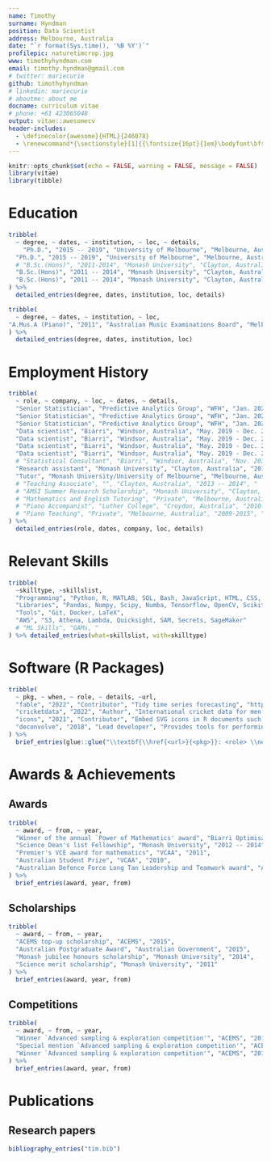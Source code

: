 ```yaml
---
name: Timothy
surname: Hyndman
position: Data Scientist
address: Melbourne, Australia
date: "`r format(Sys.time(), '%B %Y')`"
profilepic: naturetimcrop.jpg
www: timothyhyndman.com
email: timothy.hyndman@gmail.com
# twitter: mariecurie
github: timothyhyndman
# linkedin: mariecurie
# aboutme: about me
docname: curriculum vitae
# phone: +61 423065048
output: vitae::awesomecv
header-includes:
  - \definecolor{awesome}{HTML}{246078}
  - \renewcommand*{\sectionstyle}[1]{{\fontsize{16pt}{1em}\bodyfont\bfseries\textcolor{awesome}{#1}}}
---
```


```r
knitr::opts_chunk$set(echo = FALSE, warning = FALSE, message = FALSE)
library(vitae)
library(tibble)
```

<!-- # Professional summary -->
<!--  * I am good -->

# Education
```r
tribble(
  ~ degree, ~ dates, ~ institution, ~ loc, ~ details,
    "Ph.D.", "2015 -- 2019", "University of Melbourne", "Melbourne, Australia", "Thesis: `The coupling time for the Ising heat-bath dynamics & efficient optimization for statistical inference'.",
  "Ph.D.", "2015 -- 2019", "University of Melbourne", "Melbourne, Australia", "Completed under the supervision of Prof. Peter Taylor, Prof. Aurore Delaigle, and Assoc. Prof. Tim Garoni.",
  # "B.Sc.(Hons)", "2011-2014", "Monash University", "Clayton, Australia", "Recipient of the Monash science merit scholarship (2011), multiple dean's list fellowship awards (2012, 2013, 2014), the Monash jubilee honours scholarship (2014), and the university medal for undergraduate academic excellence (2015).",
  "B.Sc.(Hons)", "2011 -- 2014", "Monash University", "Clayton, Australia", "Honours thesis: proved that a Markov chain with close ties to the Ising model (the `worm chain') was rapidly mixing.",
  "B.Sc.(Hons)", "2011 -- 2014", "Monash University", "Clayton, Australia", "GPA of 3.957, H1 honours result with an average mark of 93."
) %>%
  detailed_entries(degree, dates, institution, loc, details)
```

```r
tribble(
  ~ degree, ~ dates, ~ institution, ~ loc,
"A.Mus.A (Piano)", "2011", "Australian Music Examinations Board", "Melbourne, Australia"
) %>%
  detailed_entries(degree, dates, institution, loc)
```

# Employment History
```r
tribble(
  ~ role, ~ company, ~ loc, ~ dates, ~ details,
  "Senior Statistician", "Predictive Analytics Group", "WFH", "Jan. 2021 - Present", "Lead developer, mathematician, and architect for a generalised sports schedule optimiser. Starting with a legacy codebase created for a specific client problem, I generalised the optimiser to work for a large variety of sports scheduling problems, while improving the speed by a factor of over 500. I worked with backend, frontend, and design teams to build a web-app around the application. I independently designed and implemented creative solutions to allow for non-technical users to specify hugely varied constraints for highly diverse sports schedules. I implemented novel generalisations of methods from the academic literature and provided overall direction for new feature development to senior management.",
  "Senior Statistician", "Predictive Analytics Group", "WFH", "Jan. 2021 - Present", "Supervised, trained, and mentored junior staff on a project implementing new data structures in our sports scheduler which resulted in a cleaner and more efficient codebase. My teaching resulted in the junior staff producing a higher code quality and acting with greater independence.",
  "Senior Statistician", "Predictive Analytics Group", "WFH", "Jan. 2021 - Present", "Researched and orchestrated a collection of AWS services to automatically process registration data for a large sports organisation and use it to update a live dashboard. I used AWS SAM to define the infrastructure as code, and migrated old manually managed services to use this new structure.",
  "Data scientist", "Biarri", "Windsor, Australia", "May. 2019 - Dec. 2020", "Technical lead on a project with one of Australia's major fuel retailers to recommend real-time fuel prices at over 500 stores. Starting with over 100 GB of raw transaction data, I developed predictive models for short term fuel volume forecasts at candidate prices, as well as predictive models for in-store purchases and long term effects of difference pricing strategies. I was one of two developers for the final software, and helped deploy the solution to the client's Azure infrastructure. The solution is being used Australia wide.",
  "Data scientist", "Biarri", "Windsor, Australia", "May. 2019 - Dec. 2020", "Developed tool to suggest `optimal' markdown prices for a group of sports and outdoor retailers. The challenge was to recommend a price that would allow them to sell stock within an allocated time while maximising profit. After two trial implementations, the net increase in margin was measured at approximately $200k or 20%.",
  "Data scientist", "Biarri", "Windsor, Australia", "May. 2019 - Dec. 2020", "Received feedback that we were `the best value client we have ever had' by a large government organisation for my analytics work on one of their processing pipelines.",
  "Data scientist", "Biarri", "Windsor, Australia", "May. 2019 - Dec. 2020", "I have also developed ranking algorithms for a competitive form of Poker, produced a performance analysis on a 3rd party's electricity forecasting algorithms, and determined factors that correlated with poor sales growth for an outdoor activities retailer.",
  # "Statistical Consultant", "Biarri", "Windsor, Australia", "Nov. 2018", "Two week internship as a statistical consultant for Biarri optimisation. I delivered analysis on a client's sales data and identified factors that correlated with poor sales growth. The project involved cleaning and wrangling approximately 20GB of data; aggregating relevant data appropriately; using techniques such as seasonal trend decomposition, arima models, and regression models; and presenting these result in an intuitive graphical way.",
  "Research assistant", "Monash University", "Clayton, Australia", "2019", "Worked with Assoc. Prof. Tim Garoni on improving the results proved in my thesis. The outcome of this work, combined with the relevant parts from my thesis, is a working paper (detailed below).",
  "Tutor", "Monash University/University of Melbourne", "Melbourne, Australia", "2013 -- 2018", "Tutored linear algebra (MAST10007), analysis of change (MTH1020) and differential geometry (MTH3110). Mentioned in student evaluations as one of the best parts of the differential geometry unit."
  # "Teaching Associate", "", "Clayton, Australia", "2013 -- 2014", "
  # "AMSI Summer Research Scholarship", "Monash University", "Clayton, Australia", "2012 -- 2013", "Supervised by Prof. Kate Smith-Miles and Dr Davaatseren Baatar. Worked on optimising an instrument scheduler for Leica Microsystems.",
  # "Mathematics and English Tutoring", "Private", "Melbourne, Australia", "2009-2015", "Tutored students from years 7 to 12.",
  # "Piano Accompanist", "Luther College", "Croydon, Australia", "2010-2013", "",
  # "Piano Teaching", "Private", "Melbourne, Australia", "2009-2015", ""
) %>%
  detailed_entries(role, dates, company, loc, details)
```

\newpage
# Relevant Skills
```r
tribble(
  ~skilltype, ~skillslist,
  "Programming", "Python, R, MATLAB, SQL, Bash, JavaScript, HTML, CSS, C++",
  "Libraries", "Pandas, Numpy, Scipy, Numba, Tensorflow, OpenCV, Scikit-learn",
  "Tools", "Git, Docker, LaTeX",
  "AWS", "S3, Athena, Lambda, Quicksight, SAM, Secrets, SageMaker"
  # "ML Skills", "GAMs, "
) %>% detailed_entries(what=skillslist, with=skilltype)
```


# Software (R Packages)
```r
tribble(
  ~ pkg, ~ when, ~ role, ~ details, ~url,
  "fable", "2022", "Contributor", "Tidy time series forecasting", "https://github.com/tidyverts/fable",
  "cricketdata", "2022", "Author", "International cricket data for men and women, Tests, ODIs, and T20s.","https://github.com/ropenscilabs/cricketdata",
  "icons", "2021", "Contributor", "Embed SVG icons in R documents such as slides, reports and apps.","https://github.com/ropenscilabs/icon",
  "deconvolve", "2018", "Lead developer", "Provides tools for performing non-parametric deconvolution of measurement error problems","https://github.com/timothyhyndman/deconvolve",
) %>%
  brief_entries(glue::glue("\\textbf{\\href{<url>}{<pkg>}}: <role> \\newline <details>", .open = "<", .close = ">"), when, .protect = FALSE)
```

<!-- # Other awards -->
# Awards & Achievements
## Awards
```r
tribble(
  ~ award, ~ from, ~ year,
  "Winner of the annual `Power of Mathematics' award", "Biarri Optimisation", "2020",
  "Science Dean's list Fellowship", "Monash University", "2012 -- 2014",
  "Premier's VCE award for mathematics", "VCAA", "2011",
  "Australian Student Prize", "VCAA", "2010",
  "Australian Defence Force Long Tan Leadership and Teamwork award", "ADF", "2010"
) %>%
  brief_entries(award, year, from)
```

## Scholarships
```r
tribble(
  ~ award, ~ from, ~ year,
  "ACEMS top-up scholarship", "ACEMS", "2015",
  "Australian Postgraduate Award", "Australian Government", "2015",
  "Monash jubilee honours scholarship", "Monash University", "2014",
  "Science merit scholarship", "Monash University", "2011"
) %>%
  brief_entries(award, year, from)
```

## Competitions
```r
tribble(
  ~ award, ~ from, ~ year,
  "Winner `Advanced sampling & exploration competition'", "ACEMS", "2017",
  "Special mention `Advanced sampling & exploration competition'", "ACEMS", "2016",
  "Winner `Advanced sampling & exploration competition'", "ACEMS", "2015"
) %>%
  brief_entries(award, year, from)
```

# Publications
<!-- ## PhD thesis -->

## Research papers
```r
bibliography_entries("tim.bib")
```

<!-- ## Talks -->
<!-- ```{r talks} -->
<!-- tribble( -->
<!--   ~ when, ~ event, ~ loc, ~ title, ~ details, -->
<!--   "2018", "ACEMS multiscale models workshop", "Monash University", "Using information percolation to find the coupling time for the 1D Ising.", "", -->
<!--   "2017", "Computational and Methodological Statics", "University of London", "How many point masses do we need for non-parametric deconvolution and maximum likelihood mixture densities?", "", -->
<!--   "2016", "ANZIAM Conference", "Australian National University", "How many probability masses do we need for maximum likelihood mixture densities?", "",  -->
<!--   "2016", "ACEMS Retreat", "Sydney", "3 minute talk + poster - `How many components do we need for location mixtures?'", "" -->
<!-- ) %>% detailed_entries( -->
<!--   what = event, -->
<!--   when = when, -->
<!--   with = title, -->
<!--   where = loc, -->
<!--   why = details -->
<!-- ) -->
<!-- ``` -->
